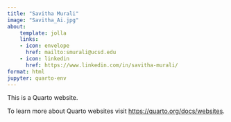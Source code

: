 ```yaml
---
title: "Savitha Murali"
image: "Savitha_Ai.jpg"
about:
    template: jolla
    links:
    - icon: envelope
      href: mailto:smurali@ucsd.edu
    - icon: linkedin
      href: https://www.linkedin.com/in/savitha-murali/
format: html
jupyter: quarto-env
---
```


This is a Quarto website.

To learn more about Quarto websites visit <https://quarto.org/docs/websites>.
